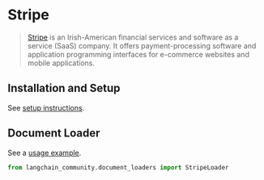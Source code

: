 # Stripe

>[Stripe](https://stripe.com/en-ca) is an Irish-American financial services and software as a service (SaaS) company. It offers payment-processing software and application programming interfaces for e-commerce websites and mobile applications.


## Installation and Setup

See [setup instructions](/docs/integrations/document_loaders/stripe).

## Document Loader

See a [usage example](/docs/integrations/document_loaders/stripe).

```python
from langchain_community.document_loaders import StripeLoader
```
